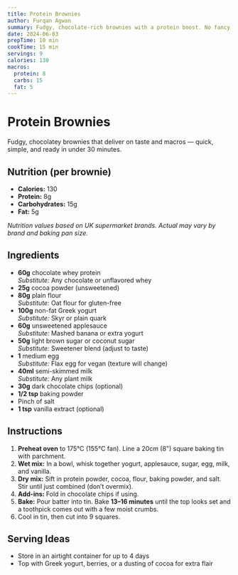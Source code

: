 ```yaml
---
title: Protein Brownies
author: Furqan Agwan
summary: Fudgy, chocolate-rich brownies with a protein boost. No fancy ingredients, just one bowl and 25 minutes.
date: 2024-06-03
prepTime: 10 min
cookTime: 15 min
servings: 9
calories: 130
macros:
  protein: 8
  carbs: 15
  fat: 5
---
```


# Protein Brownies

Fudgy, chocolatey brownies that deliver on taste and macros — quick, simple, and ready in under 30 minutes.

## Nutrition (per brownie)

- **Calories:** 130
- **Protein:** 8g
- **Carbohydrates:** 15g
- **Fat:** 5g

_Nutrition values based on UK supermarket brands. Actual may vary by brand and baking pan size._

## Ingredients

- **60g** chocolate whey protein  
  _Substitute:_ Any chocolate or unflavored whey
- **25g** cocoa powder (unsweetened)
- **80g** plain flour  
  _Substitute:_ Oat flour for gluten-free
- **100g** non-fat Greek yogurt  
  _Substitute:_ Skyr or plain quark
- **60g** unsweetened applesauce  
  _Substitute:_ Mashed banana or extra yogurt
- **50g** light brown sugar or coconut sugar  
  _Substitute:_ Sweetener blend (adjust to taste)
- **1** medium egg  
  _Substitute:_ Flax egg for vegan (texture will change)
- **40ml** semi-skimmed milk  
  _Substitute:_ Any plant milk
- **30g** dark chocolate chips (optional)
- **1/2 tsp** baking powder
- Pinch of salt
- **1 tsp** vanilla extract (optional)

## Instructions

1. **Preheat oven** to 175°C (155°C fan). Line a 20cm (8") square baking tin with parchment.
2. **Wet mix:** In a bowl, whisk together yogurt, applesauce, sugar, egg, milk, and vanilla.
3. **Dry mix:** Sift in protein powder, cocoa, flour, baking powder, and salt. Stir until just combined (don’t overmix).
4. **Add-ins:** Fold in chocolate chips if using.
5. **Bake:** Pour batter into tin. Bake **13–16 minutes** until the top looks set and a toothpick comes out with a few moist crumbs.
6. Cool in tin, then cut into 9 squares.

## Serving Ideas

- Store in an airtight container for up to 4 days
- Top with Greek yogurt, berries, or a dusting of cocoa for extra flair
